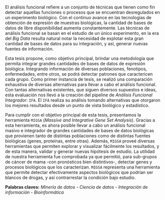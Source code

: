\par El análisis funcional refiere a un conjunto de técnicas que tienen como fin detectar aquellas funciones o procesos que se encuentran desregulados en un experimento biológico. Con el continuo avance en las tecnologías de obtención de expresión de muestras biológicas, la cantidad de bases de datos de libre disponibilidad aumenta constantemente. Las técnicas de análisis funcional se basan en el estudio de un único experimento, en la era del _Big Data_ resulta natural notar la necesidad de explotar esta gran cantidad de bases de datos para su integración, y así, generar nuevas fuentes de información.

\par Esta tesis propone, como objetivo principal, brindar una metodología que permita integrar grandes cantidades de bases de datos de expresión biológica. Integrando información de diversas poblaciones, fenotipos, enfermedades, entre otros, se podrá detectar patrones que caractericen cada grupo. Como primer instancia de tesis, se realizó una comparación exhaustiva de diversas alternativas para llevar a cabo el análisis funcional. Con tantas alternativas existentes, que siguen diversos supuestos e ideas, esta evaluación nos llevó a la creación del pipeline de _Análisis Funcional Integrador_: `IFA`. El `IFA` realiza su análisis tomando alternativas que otorgaron los mejores resultados desde un punto de vista biológico y estadístico.

\par Para cumplir con el objetivo principal de esta tesis, presentamos la herramienta `MIGSA` (_Massive and Integrative Gene Set Analysis_). Gracias a esta herramienta, es ahora posible llevar a cabo un análisis funcional masivo e integrador de grandes cantidades de bases de datos biológicas que provienen tanto de distintas poblaciones como de distintas fuentes biológicas (genes, proteínas, entre otras). Además, `MIGSA` proveé diversas herramientas que permiten explorar y visualizar fácilmente los resultados, y de esta manera, validar y generar nuevas hipótesis de estudio. La utilidad de nuestra herramienta fue comprobada ya que permitió, para sub-grupos de cáncer de mama -con pronósticos bien distintivos-, detectar genes y procesos biológicos que los caracterizan. `MIGSA` representa una herramienta que permite detectar efectivamente aspectos biológicos que podrían ser blancos de drogas, y así contrarrestar la condición bajo estudio.

**Palabras claves:** _Minería de datos - Ciencia de datos - Integración de información - Bioinformática_